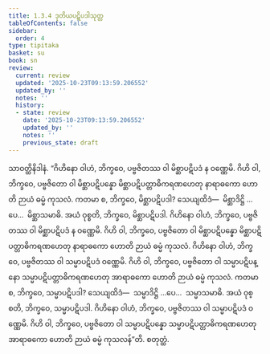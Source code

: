 ```yaml
---
title: 1.3.4 ဒုတိယပဋိပဒါသုတ္တ
tableOfContents: false
sidebar:
  order: 4
type: tipitaka
basket: su
book: sn
review:
  current: review
  updated: '2025-10-23T09:13:59.206552'
  updated_by: ''
  notes: ''
  history:
  - state: review
    date: '2025-10-23T09:13:59.206552'
    updated_by: ''
    notes: ''
    previous_state: draft
---
```



<ReviewStatus review={frontmatter.review} showDetails={true} />

<HypothesisAnnotation frontmatter={frontmatter} />

<DynamicBreadcrumb />

<Division number="24" book="sn" e="ch" v="18" p="283">

<Paragraph number="94" book="sn">
သာဝတ္ထိနိဒါနံ. “ဂိဟိနော ဝါဟံ, ဘိက္ခဝေ, ပဗ္ဗဇိတဿ ဝါ မိစ္ဆာပဋိပဒံ န ဝဏ္ဏေမိ. ဂိဟိ ဝါ, ဘိက္ခဝေ, ပဗ္ဗဇိတော ဝါ မိစ္ဆာပဋိပန္နော မိစ္ဆာပဋိပတ္တာဓိကရဏဟေတု နာရာဓကော ဟောတိ ဉာယံ ဓမ္မံ ကုသလံ.
</Paragraph>

<Paragraph number="95" book="sn">
ကတမာ စ, ဘိက္ခဝေ, မိစ္ဆာပဋိပဒါ? သေယျထိဒံ—  မိစ္ဆာဒိဋ္ဌိ …ပေ…  မိစ္ဆာသမာဓိ. အယံ ဝုစ္စတိ, ဘိက္ခဝေ, မိစ္ဆာပဋိပဒါ. ဂိဟိနော ဝါဟံ, ဘိက္ခဝေ, ပဗ္ဗဇိတဿ ဝါ မိစ္ဆာပဋိပဒံ န ဝဏ္ဏေမိ. ဂိဟိ ဝါ, ဘိက္ခဝေ, ပဗ္ဗဇိတော ဝါ မိစ္ဆာပဋိပန္နော မိစ္ဆာပဋိပတ္တာဓိကရဏဟေတု နာရာဓကော ဟောတိ ဉာယံ ဓမ္မံ ကုသလံ.
</Paragraph>

<Paragraph number="96" book="sn">
ဂိဟိနော ဝါဟံ, ဘိက္ခဝေ, ပဗ္ဗဇိတဿ ဝါ သမ္မာပဋိပဒံ ဝဏ္ဏေမိ. ဂိဟိ ဝါ, ဘိက္ခဝေ, ပဗ္ဗဇိတော ဝါ သမ္မာပဋိပန္နော သမ္မာပဋိပတ္တာဓိကရဏဟေတု အာရာဓကော ဟောတိ ဉာယံ ဓမ္မံ ကုသလံ. ကတမာ စ, ဘိက္ခဝေ, သမ္မာပဋိပဒါ? သေယျထိဒံ—  သမ္မာဒိဋ္ဌိ …ပေ…  သမ္မာသမာဓိ. အယံ ဝုစ္စတိ, ဘိက္ခဝေ, သမ္မာပဋိပဒါ. ဂိဟိနော ဝါဟံ, ဘိက္ခဝေ, ပဗ္ဗဇိတဿ ဝါ သမ္မာပဋိပဒံ ဝဏ္ဏေမိ. ဂိဟိ ဝါ, ဘိက္ခဝေ, ပဗ္ဗဇိတော ဝါ သမ္မာပဋိပန္နော သမ္မာပဋိပတ္တာဓိကရဏဟေတု အာရာဓကော ဟောတိ ဉာယံ ဓမ္မံ ကုသလန်”တိ.

</Paragraph>
</Division>

<Paragraph number="97" type="center" book="sn">
စတုတ္ထံ.
</Paragraph>